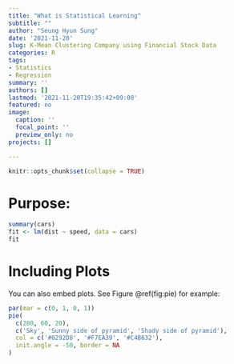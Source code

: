 ```yaml
---
title: "What is Statistical Learning"
subtitle: ""
author: "Seung Hyun Sung"
date: '2021-11-20'
slug: K-Mean Clustering Company using Financial Stock Data
categories: R
tags: 
- Statistics
- Regression
summary: ''
authors: []
lastmod: '2021-11-20T19:35:42+09:00'
featured: no
image:
  caption: ''
  focal_point: ''
  preview_only: no
projects: []

---
```


```r
knitr::opts_chunk$set(collapse = TRUE)
```

# Purpose:



```r
summary(cars)
fit <- lm(dist ~ speed, data = cars)
fit
```

# Including Plots

You can also embed plots. See Figure \@ref(fig:pie) for example:

```r
par(mar = c(0, 1, 0, 1))
pie(
  c(280, 60, 20),
  c('Sky', 'Sunny side of pyramid', 'Shady side of pyramid'),
  col = c('#0292D8', '#F7EA39', '#C4B632'),
  init.angle = -50, border = NA
)
```
